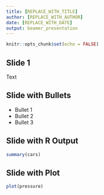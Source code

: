 ```yaml
---
title: [REPLACE_WITH_TITLE]
author: [REPLACE_WITH_AUTHOR]
date: [REPLACE_WITH_DATE]
output: beamer_presentation
---
```


```r
knitr::opts_chunk$set(echo = FALSE)
```

## Slide 1

Text

## Slide with Bullets

- Bullet 1
- Bullet 2
- Bullet 3

## Slide with R Output

```r
summary(cars)
```

## Slide with Plot

```r
plot(pressure)
```

